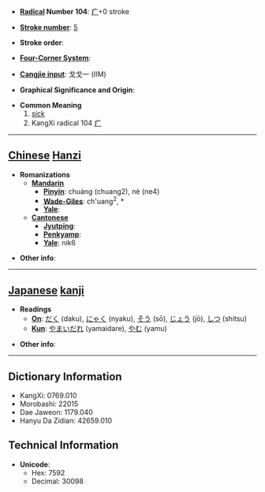 * '''[[Wiktionary:Chinese radical index| Radical]] Number 104''': [[Wiktionary:Chinese radical index 疒|疒]]+0 stroke

* '''[[Wiktionary:Chinese total strokes index|Stroke number]]''': [[Wiktionary:Chinese total strokes index 5|5]]

* '''Stroke order''': 

* '''[[Wiktionary:Chinese four corner index|Four-Corner System]]''': 

* '''[[Wiktionary:Chinese Cangjie index|Cangjie input]]''': 戈戈一 (IIM)

* '''Graphical Significance and Origin''': 

* '''Common Meaning'''
*# [[sick]]
*# KangXi radical 104 [[Wiktionary:Chinese radical index 疒|疒]]


----

== [[Chinese]] [[Hanzi]] ==

* '''Romanizations'''
** '''[[Mandarin]]'''
*** '''[[Pinyin]]''': chuáng (chuang2), nè (ne4)
*** '''[[Wade-Giles]]''': ch'uang<sup>2</sup>, *
*** '''[[Yale]]''': 
** '''[[Cantonese]]'''
*** '''[[Jyutping]]''':
*** '''[[Penkyamp]]''': 
*** '''[[Yale]]''': nik6

* '''Other info''': 

----

== [[Japanese]] [[kanji]] ==

* '''Readings'''
** '''[[On]]''': [[だく]] (daku), [[にゃく]] (nyaku), [[そう]] (sō), [[じょう]] (jō), [[しつ]] (shitsu)
** '''[[Kun]]''': [[やまいだれ]] (yamaidare), [[やむ]] (yamu)

* '''Other info''':  

----

== Dictionary Information ==

* KangXi: 0769.010
* Morobashi: 22015
* Dae Jaweon: 1179.040
* Hanyu Da Zidian: 42659.010

== Technical Information ==

* '''Unicode''':
** Hex: 7592
** Decimal: 30098